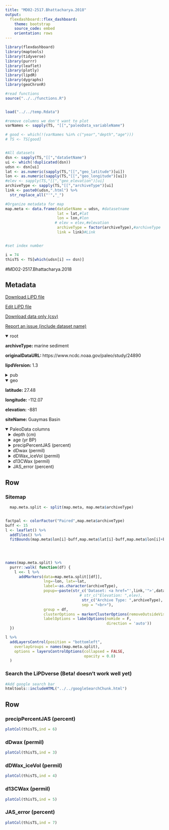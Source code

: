 ```yaml
---
title: "MD02-2517.Bhattacharya.2018"
output: 
  flexdashboard::flex_dashboard:
    theme: bootstrap
    source_code: embed
    orientation: rows
---
```


```r
library(flexdashboard)
library(maptools)
library(tidyverse)
library(purrr)
library(leaflet)
library(plotly)
library(lipdR)
library(dygraphs)
library(geoChronR)

#read functions
source("../../functions.R")


load("../../temp.Rdata")

#remove columns we don't want to plot
varNames <- sapply(TS, "[[","paleoData_variableName")

# good <- which(!(varNames %in% c("year","depth","age")))
# TS <- TS[good]


#All datasets
dsn <- sapply(TS,"[[","dataSetName")
ui <- which(!duplicated(dsn))
udsn <- dsn[ui]
lat <- as.numeric(sapply(TS,"[[","geo_latitude")[ui])
lon <- as.numeric(sapply(TS,"[[","geo_longitude")[ui])
#elev <- sapply(TS,"[[","geo_elevation")[ui]
archiveType <- sapply(TS,"[[","archiveType")[ui]
link <- paste0(udsn,".html") %>% 
  str_replace_all("'","_")

#Organize metadata for map
map.meta <- data.frame(dataSetName = udsn, #datasetname
                       lat = lat,#lat
                       lon = lon,#lon
                      # elev = elev,#elevation
                       archiveType = factor(archiveType),#archiveType
                       link = link)#Link


#set index number

i = 74
thisTS <- TS[which(udsn[i] == dsn)]
```
#MD02-2517.Bhattacharya.2018

Metadata {.sidebar}
-------------------------------------
[Download LiPD file](MD02-2517.Bhattacharya.2018.lpd)
            

[Edit LiPD file](http://lipd.net/playground?source=http://lipdverse.org/wNAm0_1_0/MD02-2517.Bhattacharya.2018.lpd)
            

[Download data only (csv)](MD02-2517.Bhattacharya.2018.csv)
            

[Report an issue (include dataset name)](https://github.com/nickmckay/LiPDverse/issues)

<details open style="margin-left: 0px">
<summary>root</summary>
<p style="margin-left: 0px"><strong>archiveType: </strong>marine sediment
<p style="margin-left: 0px"><strong>originalDataURL: </strong>https://www.ncdc.noaa.gov/paleo/study/24890
<p style="margin-left: 0px"><strong>lipdVersion: </strong>1.3
</details>
<details>
<summary>pub</summary>
<details style="margin-left: 10px">
<summary>pub1</summary>
<p style="margin-left: 10px"><strong>journal: </strong>Nature Geoscience
<p style="margin-left: 10px"><strong>volume: </strong>11
<p style="margin-left: 10px"><strong>pages: </strong>848-852
<p style="margin-left: 10px"><strong>pubYear: </strong>2018
<p style="margin-left: 10px"><strong>title: </strong>Ice-sheet modulation of deglacial North American monsoon intensification
</details>
</details>
<details open style="margin-left: 0px">
<summary>geo</summary>
<p style="margin-left: 0px"><strong>latitude: </strong>27.48
<p style="margin-left: 0px"><strong>longitude: </strong>-112.07
<p style="margin-left: 0px"><strong>elevation: </strong>-881
<p style="margin-left: 0px"><strong>siteName: </strong>Guaymas Basin
</details>
<details open>
<summary>PaleoData columns</summary>
<details style="margin-left: 10px">
<summary>depth (cm)</summary>
<p style="margin-left: 10px"><strong>TSid: </strong>WEB6677ee77
<p style="margin-left: 10px"><strong>variableName: </strong>depth
<p style="margin-left: 10px"><strong>units: </strong>cm
</details>
<details style="margin-left: 10px">
<summary>age (yr BP)</summary>
<p style="margin-left: 10px"><strong>TSid: </strong>WEBe821d307
<p style="margin-left: 10px"><strong>variableName: </strong>age
<p style="margin-left: 10px"><strong>units: </strong>yr BP
<p style="margin-left: 10px"><strong>description: </strong>calibrated age yr BP
</details>
<details style="margin-left: 10px">
<summary>precipPercentJAS (percent)</summary>
<p style="margin-left: 10px"><strong>TSid: </strong>WEB6485a41e
<p style="margin-left: 10px"><strong>variableName: </strong>precipPercentJAS
<p style="margin-left: 10px"><strong>units: </strong>percent
<p style="margin-left: 10px"><strong>description: </strong>precipitation,,,percent,July-September, Climate Reconstruction,,Bayesian inference,N, Mean percent July-September rainfall
<p style="margin-left: 10px"><strong>useInGlobalTemperatureAnalysis: </strong>TRUE
<details>
<summary>interpretation</summary>
<details style="margin-left: 20px">
<summary>1</summary>
<p style="margin-left: 20px"><strong>direction: </strong>positive
<p style="margin-left: 20px"><strong>scope: </strong>climate
<p style="margin-left: 20px"><strong>seasonality: </strong>summer
<p style="margin-left: 20px"><strong>variable: </strong>M
<p style="margin-left: 20px"><strong>variableDetail: </strong>monsoon
</details>
</details>
</details>
<details style="margin-left: 10px">
<summary>dDwax (permil)</summary>
<p style="margin-left: 10px"><strong>TSid: </strong>WEB7f11f122
<p style="margin-left: 10px"><strong>variableName: </strong>dDwax
<p style="margin-left: 10px"><strong>units: </strong>permil
<p style="margin-left: 10px"><strong>description: </strong>delta D, C-30 fatty acid,,per mil VSMOW,,Paleoceanography,,compound-specific isotope ratio mass spectrometry,N,
</details>
<details style="margin-left: 10px">
<summary>dDWax_iceVol (permil)</summary>
<p style="margin-left: 10px"><strong>TSid: </strong>WEB76705f2e
<p style="margin-left: 10px"><strong>variableName: </strong>dDWax_iceVol
<p style="margin-left: 10px"><strong>units: </strong>permil
<p style="margin-left: 10px"><strong>description: </strong>delta D, C-30 fatty acid,,per mil VSMOW,,Paleoceanography,corrected,compound-specific isotope ratio mass spectrometry,N, corrected for ice volume
</details>
<details style="margin-left: 10px">
<summary>d13CWax (permil)</summary>
<p style="margin-left: 10px"><strong>TSid: </strong>WEBc492332b
<p style="margin-left: 10px"><strong>variableName: </strong>d13CWax
<p style="margin-left: 10px"><strong>units: </strong>permil
<p style="margin-left: 10px"><strong>description: </strong>d13Cwax delta 13C, C-30 fatty acid,,per mil VSMOW,,Paleoceanography,,compound-specific isotope ratio mass spectrometry,N,
</details>
<details style="margin-left: 10px">
<summary>JAS_error (percent)</summary>
<p style="margin-left: 10px"><strong>TSid: </strong>WEB698b0051
<p style="margin-left: 10px"><strong>variableName: </strong>JAS_error
<p style="margin-left: 10px"><strong>units: </strong>percent
</details>

Row {.tabset .tabset-fade}
-----------------------------------------------------------------------

### Sitemap

```r
  map.meta.split <- split(map.meta, map.meta$archiveType)


factpal <- colorFactor("Paired",map.meta$archiveType)
buff <- 15
l <- leaflet() %>% 
  addTiles() %>% 
  fitBounds(map.meta$lon[i]-buff,map.meta$lat[i]-buff,map.meta$lon[i]+buff,map.meta$lat[i]+buff)
  

  
  
names(map.meta.split) %>%
  purrr::walk( function(df) {
    l <<- l %>%
      addMarkers(data=map.meta.split[[df]],
                 lng=~lon, lat=~lat,
                 label=~as.character(archiveType),
                 popup=~paste(str_c('Dataset: <a href="',link,'">',dataSetName,'</a>'),
                                 # str_c("Elevation: ",elev),
                                  str_c("Archive Type: ",archiveType),
                                  sep = "<br>"),
                 group = df,
                 clusterOptions = markerClusterOptions(removeOutsideVisibleBounds = F),
                 labelOptions = labelOptions(noHide = F,
                                             direction = 'auto'))
  })

l %>%
  addLayersControl(position = "bottomleft",
    overlayGroups = names(map.meta.split),
    options = layersControlOptions(collapsed = FALSE,
                                   opacity = 0.8)
  )
```

### Search the LiPDverse (Beta! doesn't work well yet)
```r
#Add google search bar
htmltools::includeHTML("../../googleSearchChunk.html")
```


Row {.tabset .tabset-fade}
-----------------------------------------------------------------------

### precipPercentJAS (percent)
```r
plotCol(thisTS,ind = 6)
```

### dDwax (permil)
```r
plotCol(thisTS,ind = 3)
```

### dDWax_iceVol (permil)
```r
plotCol(thisTS,ind = 4)
```

### d13CWax (permil)
```r
plotCol(thisTS,ind = 5)
```

### JAS_error (percent)
```r
plotCol(thisTS,ind = 7)
```
